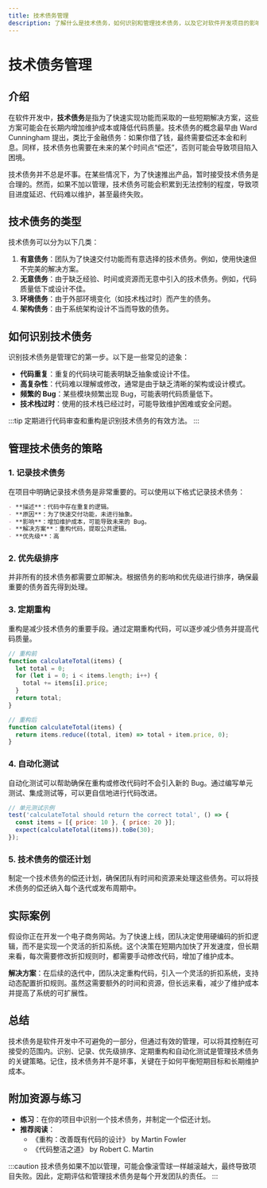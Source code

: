 ```yaml
---
title: 技术债务管理
description: 了解什么是技术债务，如何识别和管理技术债务，以及它对软件开发项目的影响。
---
```


# 技术债务管理

## 介绍

在软件开发中，**技术债务**是指为了快速实现功能而采取的一些短期解决方案，这些方案可能会在长期内增加维护成本或降低代码质量。技术债务的概念最早由 Ward Cunningham 提出，类比于金融债务：如果你借了钱，最终需要偿还本金和利息。同样，技术债务也需要在未来的某个时间点“偿还”，否则可能会导致项目陷入困境。

技术债务并不总是坏事。在某些情况下，为了快速推出产品，暂时接受技术债务是合理的。然而，如果不加以管理，技术债务可能会积累到无法控制的程度，导致项目进度延迟、代码难以维护，甚至最终失败。

## 技术债务的类型

技术债务可以分为以下几类：

1. **有意债务**：团队为了快速交付功能而有意选择的技术债务。例如，使用快速但不完美的解决方案。
2. **无意债务**：由于缺乏经验、时间或资源而无意中引入的技术债务。例如，代码质量低下或设计不佳。
3. **环境债务**：由于外部环境变化（如技术栈过时）而产生的债务。
4. **架构债务**：由于系统架构设计不当而导致的债务。

## 如何识别技术债务

识别技术债务是管理它的第一步。以下是一些常见的迹象：

- **代码重复**：重复的代码块可能表明缺乏抽象或设计不佳。
- **高复杂性**：代码难以理解或修改，通常是由于缺乏清晰的架构或设计模式。
- **频繁的 Bug**：某些模块频繁出现 Bug，可能表明代码质量低下。
- **技术栈过时**：使用的技术栈已经过时，可能导致维护困难或安全问题。

:::tip
定期进行代码审查和重构是识别技术债务的有效方法。
:::

## 管理技术债务的策略

### 1. 记录技术债务

在项目中明确记录技术债务是非常重要的。可以使用以下格式记录技术债务：

```markdown
- **描述**：代码中存在重复的逻辑。
- **原因**：为了快速交付功能，未进行抽象。
- **影响**：增加维护成本，可能导致未来的 Bug。
- **解决方案**：重构代码，提取公共逻辑。
- **优先级**：高
```

### 2. 优先级排序

并非所有的技术债务都需要立即解决。根据债务的影响和优先级进行排序，确保最重要的债务首先得到处理。

### 3. 定期重构

重构是减少技术债务的重要手段。通过定期重构代码，可以逐步减少债务并提高代码质量。

```javascript
// 重构前
function calculateTotal(items) {
  let total = 0;
  for (let i = 0; i < items.length; i++) {
    total += items[i].price;
  }
  return total;
}

// 重构后
function calculateTotal(items) {
  return items.reduce((total, item) => total + item.price, 0);
}
```

### 4. 自动化测试

自动化测试可以帮助确保在重构或修改代码时不会引入新的 Bug。通过编写单元测试、集成测试等，可以更自信地进行代码改进。

```javascript
// 单元测试示例
test('calculateTotal should return the correct total', () => {
  const items = [{ price: 10 }, { price: 20 }];
  expect(calculateTotal(items)).toBe(30);
});
```

### 5. 技术债务的偿还计划

制定一个技术债务的偿还计划，确保团队有时间和资源来处理这些债务。可以将技术债务的偿还纳入每个迭代或发布周期中。

## 实际案例

假设你正在开发一个电子商务网站。为了快速上线，团队决定使用硬编码的折扣逻辑，而不是实现一个灵活的折扣系统。这个决策在短期内加快了开发速度，但长期来看，每次需要修改折扣规则时，都需要手动修改代码，增加了维护成本。

**解决方案**：在后续的迭代中，团队决定重构代码，引入一个灵活的折扣系统，支持动态配置折扣规则。虽然这需要额外的时间和资源，但长远来看，减少了维护成本并提高了系统的可扩展性。

## 总结

技术债务是软件开发中不可避免的一部分，但通过有效的管理，可以将其控制在可接受的范围内。识别、记录、优先级排序、定期重构和自动化测试是管理技术债务的关键策略。记住，技术债务并不是坏事，关键在于如何平衡短期目标和长期维护成本。

## 附加资源与练习

- **练习**：在你的项目中识别一个技术债务，并制定一个偿还计划。
- **推荐阅读**：
  - 《重构：改善既有代码的设计》 by Martin Fowler
  - 《代码整洁之道》 by Robert C. Martin

:::caution
技术债务如果不加以管理，可能会像滚雪球一样越滚越大，最终导致项目失败。因此，定期评估和管理技术债务是每个开发团队的责任。
:::